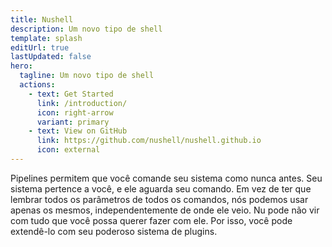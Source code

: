 ```yaml
---
title: Nushell
description: Um novo tipo de shell
template: splash
editUrl: true
lastUpdated: false
hero:
  tagline: Um novo tipo de shell
  actions:
    - text: Get Started
      link: /introduction/
      icon: right-arrow
      variant: primary
    - text: View on GitHub
      link: https://github.com/nushell/nushell.github.io
      icon: external
---
```



<CardGrid>
  <Card title="Controle seu sistema com pipelines poderosos">
    Pipelines permitem que você comande seu sistema como nunca antes. Seu
    sistema pertence a você, e ele aguarda seu comando.
  </Card>
  <Card title="Tudo é dado">
    Em vez de ter que lembrar todos os parâmetros de todos os comandos, nós
    podemos usar apenas os mesmos, independentemente de onde ele veio.
  </Card>
  <Card title="Plugins Poderosos">
    Nu pode não vir com tudo que você possa querer fazer com ele. Por isso, você
    pode extendê-lo com seu poderoso sistema de plugins.
  </Card>
</CardGrid>

<br />
